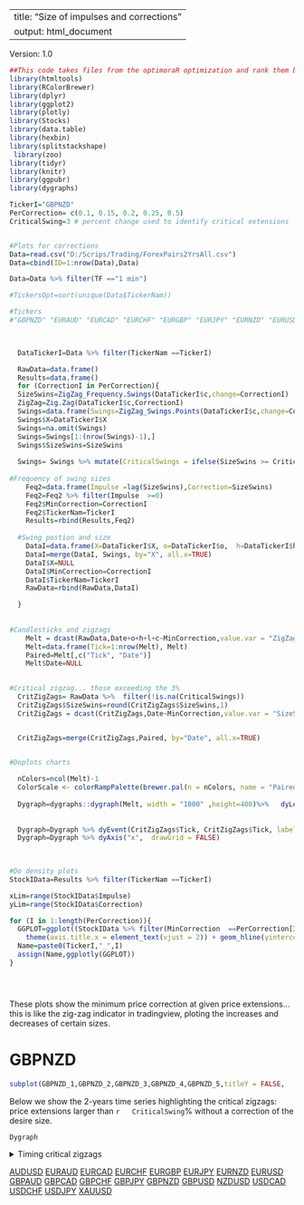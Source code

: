 
---
title: "Size of impulses and corrections"
output: html_document
---

<style>
.main-container {
    max-width: 940px;
    margin-left: 0;
    margin-right: auto;
}
</style>


Version: 1.0

```r
##This code takes files from the optimoraR optimization and rank them by best results.
library(htmltools)
library(RColorBrewer)
library(dplyr)
library(ggplot2)
library(plotly)
library(Stocks)
library(data.table)
library(hexbin)
library(splitstackshape)
 library(zoo)
library(tidyr)
library(knitr)
library(ggpubr)
library(dygraphs)

TickerI="GBPNZD"
PerCorrection= c(0.1, 0.15, 0.2, 0.25, 0.5)
CriticalSwing=3 # percent change used to identify critical extensions


#Plots for corrections
Data=read.csv("D:/Scrips/Trading/ForexPairs2YrsAll.csv")
Data=cbind(ID=1:nrow(Data),Data)

Data=Data %>% filter(TF =="1 min")

#TickersOpt=sort(unique(Data$TickerNam))

#Tickers
#"GBPNZD" "EURAUD" "EURCAD" "EURCHF" "EURGBP" "EURJPY" "EURNZD" "EURUSD" "GBPAUD" "GBPCAD" "GBPCHF" "GBPJPY" "GBPNZD" "GBPUSD" "NZDUSD" "USDCAD" "USDCHF" "USDJPY" "XAUUSD"

 

  DataTickerI=Data %>% filter(TickerNam ==TickerI)

  RawData=data.frame()
  Results=data.frame()
  for (CorrectionI in PerCorrection){
  SizeSwins=ZigZag_Frequency.Swings(DataTickerI$c,change=CorrectionI)
  ZigZag=Zig.Zag(DataTickerI$c,CorrectionI)
  Swings=data.frame(Swings=ZigZag_Swings.Points(DataTickerI$c,change=CorrectionI))
  Swings$X=DataTickerI$X
  Swings=na.omit(Swings) 
  Swings=Swings[1:(nrow(Swings)-1),]
  Swings$SizeSwins=SizeSwins
  
  Swings= Swings %>% mutate(CriticalSwings = ifelse(SizeSwins >= CriticalSwing |SizeSwins <= -CriticalSwing , Swings, NA))
            
#Frequency of swing sizes
    Feq2=data.frame(Impulse =lag(SizeSwins),Correction=SizeSwins)
    Feq2=Feq2 %>% filter(Impulse  >=0)
    Feq2$MinCorrection=CorrectionI
    Feq2$TickerNam=TickerI
    Results=rbind(Results,Feq2)
    
  #Swing postion and size 
    DataI=data.frame(X=DataTickerI$X, o=DataTickerI$o,  h=DataTickerI$h,l=DataTickerI$l,c=DataTickerI$c, Date=DataTickerI$Date, ZigZag)
    DataI=merge(DataI, Swings, by="X", all.x=TRUE)
    DataI$X=NULL
    DataI$MinCorrection=CorrectionI
    DataI$TickerNam=TickerI
    RawData=rbind(RawData,DataI)

  }
  
  
#Candlesticks and zigzags
    Melt = dcast(RawData,Date+o+h+l+c~MinCorrection,value.var = "ZigZag")
    Melt=data.frame(Tick=1:nrow(Melt), Melt) 
    Paired=Melt[,c("Tick", "Date")]
    Melt$Date=NULL
    

#Critical zigzag... those exceeding the 3%
  CritZigZags= RawData %>%  filter(!is.na(CriticalSwings))
  CritZigZags$SizeSwins=round(CritZigZags$SizeSwins,1)
  CritZigZags = dcast(CritZigZags,Date~MinCorrection,value.var = "SizeSwins")


  CritZigZags=merge(CritZigZags,Paired, by="Date", all.x=TRUE)

  
#Doplots charts

  nColors=ncol(Melt)-1
  ColorScale <- colorRampPalette(brewer.pal(n = nColors, name = "Paired") ) #c("yellow","orange", "red"))   
  
  Dygraph=dygraphs::dygraph(Melt, width = "1800" ,height=400)%>%   dyLegend(width = "1200") %>% dyCandlestick() %>% dyOptions(colors = ColorScale(nColors))
  
  
  Dygraph=Dygraph %>% dyEvent(CritZigZags$Tick, CritZigZags$Tick, labelLoc = "bottom",color ="pink", strokePattern ="dotted")
  Dygraph=Dygraph %>% dyAxis("x",  drawGrid = FALSE) 
  
  

#Do density plots
StockIData=Results %>% filter(TickerNam ==TickerI)

xLim=range(StockIData$Impulse)
yLim=range(StockIData$Correction)

for (I in 1:length(PerCorrection)){
  GGPLOT=ggplot((StockIData %>% filter(MinCorrection  ==PerCorrection[I])), aes(x = Impulse , y = Correction )) + geom_hex(show.legend=FALSE ) +  xlim(xLim) + ylim(yLim)+labs(x=PerCorrection[I]) +
    theme(axis.title.x = element_text(vjust = 2)) + geom_hline(yintercept=-CriticalSwing, linetype="dashed", color = "red",size=0.5)+ geom_vline(xintercept=CriticalSwing, linetype="dashed", color = "red",size=0.5)
  Name=paste0(TickerI,"_",I)
  assign(Name,ggplotly(GGPLOT))
}





```



These plots show the minimum price correction at given price extensions... this is like the zig-zag indicator in tradingview, ploting the increases and decreases of certain sizes.






# GBPNZD

```r


subplot(GBPNZD_1,GBPNZD_2,GBPNZD_3,GBPNZD_4,GBPNZD_5,titleY = FALSE,   titleX = TRUE, margin = 0.015,nrows =1)


```


Below we show the 2-years time series highlighting the critical zigzags: price extensions larger than ``r   CriticalSwing``% without a correction of the desire size.

```r


Dygraph


```





<details>
  <summary>Timing critical zigzags</summary>
```r
#do tABLE
knitr::kable(CritZigZags)

```
</details> 




[AUDUSD](https://camilo-mora.github.io/OptiMoraR/01_AUDUSD.html) 
[EURAUD](https://camilo-mora.github.io/OptiMoraR/02_EURAUD.html) 
[EURCAD](https://camilo-mora.github.io/OptiMoraR/03_EURCAD.html) 
[EURCHF](https://camilo-mora.github.io/OptiMoraR/04_EURCHF.html) 
[EURGBP](https://camilo-mora.github.io/OptiMoraR/05_EURGBP.html) 
[EURJPY](https://camilo-mora.github.io/OptiMoraR/06_EURJPY.html) 
[EURNZD](https://camilo-mora.github.io/OptiMoraR/07_EURNZD.html) 
[EURUSD](https://camilo-mora.github.io/OptiMoraR/08_EURUSD.html) 
[GBPAUD](https://camilo-mora.github.io/OptiMoraR/09_GBPAUD.html) 
[GBPCAD](https://camilo-mora.github.io/OptiMoraR/10_GBPCAD.html) 
[GBPCHF](https://camilo-mora.github.io/OptiMoraR/11_GBPCHF.html) 
[GBPJPY](https://camilo-mora.github.io/OptiMoraR/12_GBPJPY.html) 
[GBPNZD](https://camilo-mora.github.io/OptiMoraR/13_GBPNZD.html) 
[GBPUSD](https://camilo-mora.github.io/OptiMoraR/14_GBPUSD.html) 
[NZDUSD](https://camilo-mora.github.io/OptiMoraR/15_NZDUSD.html) 
[USDCAD](https://camilo-mora.github.io/OptiMoraR/16_USDCAD.html) 
[USDCHF](https://camilo-mora.github.io/OptiMoraR/17_USDCHF.html) 
[USDJPY](https://camilo-mora.github.io/OptiMoraR/18_USDJPY.html) 
[XAUUSD](https://camilo-mora.github.io/OptiMoraR/19_XAUUSD.html) 

    